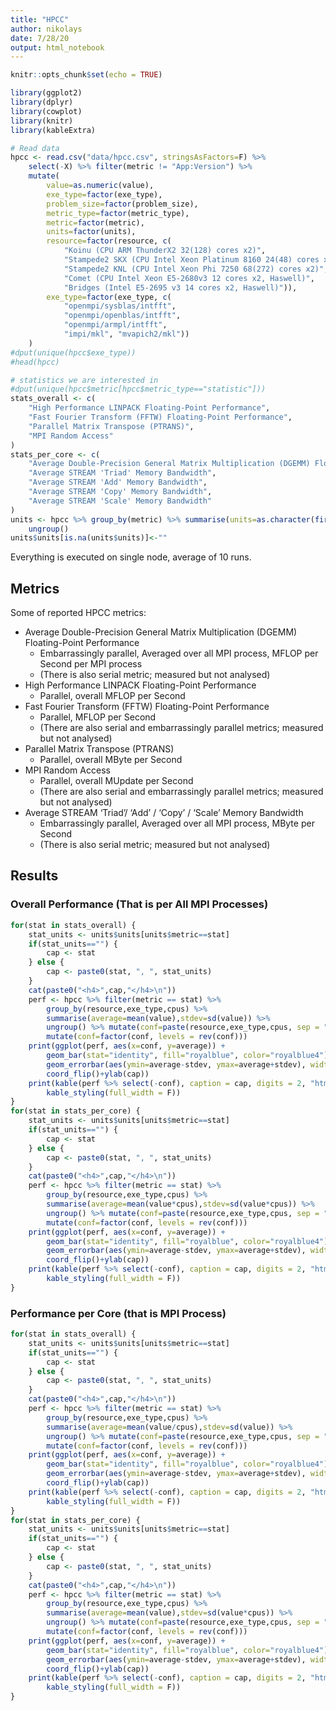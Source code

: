 ```yaml
---
title: "HPCC"
author: nikolays
date: 7/28/20
output: html_notebook
---
```


```r
knitr::opts_chunk$set(echo = TRUE)

library(ggplot2)
library(dplyr)
library(cowplot)
library(knitr)
library(kableExtra)
```

```r
# Read data
hpcc <- read.csv("data/hpcc.csv", stringsAsFactors=F) %>%
    select(-X) %>% filter(metric != "App:Version") %>%
    mutate(
        value=as.numeric(value),
        exe_type=factor(exe_type),
        problem_size=factor(problem_size),
        metric_type=factor(metric_type),
        metric=factor(metric),
        units=factor(units),
        resource=factor(resource, c(
            "Koinu (CPU ARM ThunderX2 32(128) cores x2)",
            "Stampede2 SKX (CPU Intel Xeon Platinum 8160 24(48) cores x2)",
            "Stampede2 KNL (CPU Intel Xeon Phi 7250 68(272) cores x2)",
            "Comet (CPU Intel Xeon E5-2680v3 12 cores x2, Haswell)",
            "Bridges (Intel E5-2695 v3 14 cores x2, Haswell)")),
        exe_type=factor(exe_type, c(
            "openmpi/sysblas/intfft",
            "openmpi/openblas/intfft",
            "openmpi/armpl/intfft",
            "impi/mkl", "mvapich2/mkl"))
    )
#dput(unique(hpcc$exe_type))
#head(hpcc)
```

```r
# statistics we are interested in
#dput(unique(hpcc$metric[hpcc$metric_type=="statistic"]))
stats_overall <- c(
    "High Performance LINPACK Floating-Point Performance",
    "Fast Fourier Transform (FFTW) Floating-Point Performance",
    "Parallel Matrix Transpose (PTRANS)",
    "MPI Random Access"
)
stats_per_core <- c(
    "Average Double-Precision General Matrix Multiplication (DGEMM) Floating-Point Performance",
    "Average STREAM 'Triad' Memory Bandwidth",
    "Average STREAM 'Add' Memory Bandwidth",
    "Average STREAM 'Copy' Memory Bandwidth",
    "Average STREAM 'Scale' Memory Bandwidth"
)
units <- hpcc %>% group_by(metric) %>% summarise(units=as.character(first(units))) %>%
    ungroup()
units$units[is.na(units$units)]<-""
```

Everything is executed on single node, average of 10 runs.

## Metrics

Some of reported HPCC metrics:

 * Average Double-Precision General Matrix Multiplication (DGEMM) Floating-Point Performance
   + Embarrassingly parallel, Averaged over all MPI process, MFLOP per Second per MPI process
   + (There is also serial metric; measured but not analysed)
 * High Performance LINPACK Floating-Point Performance
   + Parallel, overall MFLOP per Second
 * Fast Fourier Transform (FFTW) Floating-Point Performance
   + Parallel, MFLOP per Second
   + (There are also serial and embarrassingly parallel metrics; measured but not analysed)
 * Parallel Matrix Transpose (PTRANS)
   + Parallel, overall MByte per Second
 * MPI Random Access
   + Parallel, overall MUpdate per Second
   + (There are also serial and embarrassingly parallel metrics; measured but not analysed)
 * Average STREAM 'Triad'/ 'Add' / 'Copy' / 'Scale' Memory Bandwidth
   + Embarrassingly parallel, Averaged over all MPI process, MByte per Second
   + (There is also serial metric; measured but not analysed)

## Results
### Overall Performance (That is per All MPI Processes)

```r
for(stat in stats_overall) {
    stat_units <- units$units[units$metric==stat]
    if(stat_units=="") {
        cap <- stat
    } else {
        cap <- paste0(stat, ", ", stat_units)
    }
    cat(paste0("<h4>",cap,"</h4>\n"))
    perf <- hpcc %>% filter(metric == stat) %>%
        group_by(resource,exe_type,cpus) %>%
        summarise(average=mean(value),stdev=sd(value)) %>%
        ungroup() %>% mutate(conf=paste(resource,exe_type,cpus, sep = ", ")) %>%
        mutate(conf=factor(conf, levels = rev(conf)))
    print(ggplot(perf, aes(x=conf, y=average)) +
        geom_bar(stat="identity", fill="royalblue", color="royalblue4") +
        geom_errorbar(aes(ymin=average-stdev, ymax=average+stdev), width=.2)+
        coord_flip()+ylab(cap))
    print(kable(perf %>% select(-conf), caption = cap, digits = 2, "html") %>%
        kable_styling(full_width = F))
}
for(stat in stats_per_core) {
    stat_units <- units$units[units$metric==stat]
    if(stat_units=="") {
        cap <- stat
    } else {
        cap <- paste0(stat, ", ", stat_units)
    }
    cat(paste0("<h4>",cap,"</h4>\n"))
    perf <- hpcc %>% filter(metric == stat) %>%
        group_by(resource,exe_type,cpus) %>%
        summarise(average=mean(value*cpus),stdev=sd(value*cpus)) %>%
        ungroup() %>% mutate(conf=paste(resource,exe_type,cpus, sep = ", ")) %>%
        mutate(conf=factor(conf, levels = rev(conf)))
    print(ggplot(perf, aes(x=conf, y=average)) +
        geom_bar(stat="identity", fill="royalblue", color="royalblue4") +
        geom_errorbar(aes(ymin=average-stdev, ymax=average+stdev), width=.2)+
        coord_flip()+ylab(cap))
    print(kable(perf %>% select(-conf), caption = cap, digits = 2, "html") %>%
        kable_styling(full_width = F))
}
```

### Performance per Core (that is MPI Process)

```r
for(stat in stats_overall) {
    stat_units <- units$units[units$metric==stat]
    if(stat_units=="") {
        cap <- stat
    } else {
        cap <- paste0(stat, ", ", stat_units)
    }
    cat(paste0("<h4>",cap,"</h4>\n"))
    perf <- hpcc %>% filter(metric == stat) %>%
        group_by(resource,exe_type,cpus) %>%
        summarise(average=mean(value/cpus),stdev=sd(value)) %>%
        ungroup() %>% mutate(conf=paste(resource,exe_type,cpus, sep = ", ")) %>%
        mutate(conf=factor(conf, levels = rev(conf)))
    print(ggplot(perf, aes(x=conf, y=average)) +
        geom_bar(stat="identity", fill="royalblue", color="royalblue4") +
        geom_errorbar(aes(ymin=average-stdev, ymax=average+stdev), width=.2)+
        coord_flip()+ylab(cap))
    print(kable(perf %>% select(-conf), caption = cap, digits = 2, "html") %>%
        kable_styling(full_width = F))
}
for(stat in stats_per_core) {
    stat_units <- units$units[units$metric==stat]
    if(stat_units=="") {
        cap <- stat
    } else {
        cap <- paste0(stat, ", ", stat_units)
    }
    cat(paste0("<h4>",cap,"</h4>\n"))
    perf <- hpcc %>% filter(metric == stat) %>%
        group_by(resource,exe_type,cpus) %>%
        summarise(average=mean(value),stdev=sd(value*cpus)) %>%
        ungroup() %>% mutate(conf=paste(resource,exe_type,cpus, sep = ", ")) %>%
        mutate(conf=factor(conf, levels = rev(conf)))
    print(ggplot(perf, aes(x=conf, y=average)) +
        geom_bar(stat="identity", fill="royalblue", color="royalblue4") +
        geom_errorbar(aes(ymin=average-stdev, ymax=average+stdev), width=.2)+
        coord_flip()+ylab(cap))
    print(kable(perf %>% select(-conf), caption = cap, digits = 2, "html") %>%
        kable_styling(full_width = F))
}
```
